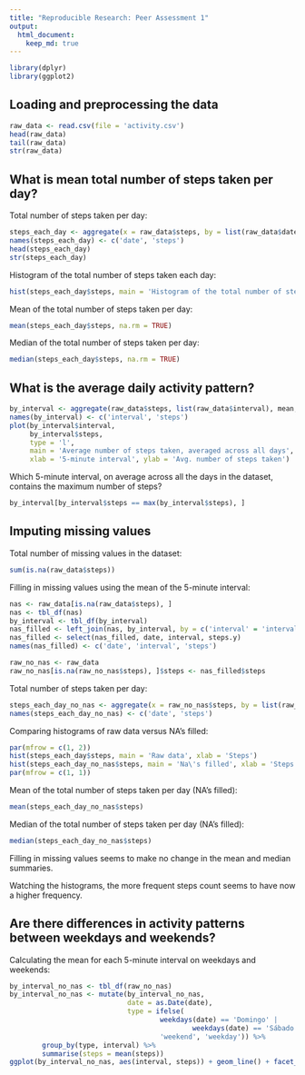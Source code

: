 ```yaml
---
title: "Reproducible Research: Peer Assessment 1"
output: 
  html_document:
    keep_md: true
---
```



```r
library(dplyr)
library(ggplot2)
```


## Loading and preprocessing the data
```r
raw_data <- read.csv(file = 'activity.csv')
head(raw_data)
tail(raw_data)
str(raw_data)
```


## What is mean total number of steps taken per day?
Total number of steps taken per day:
```r
steps_each_day <- aggregate(x = raw_data$steps, by = list(raw_data$date), FUN = sum)
names(steps_each_day) <- c('date', 'steps')
head(steps_each_day)
str(steps_each_day)
```

Histogram of the total number of steps taken each day:
```r
hist(steps_each_day$steps, main = 'Histogram of the total number of steps taken by day', xlab = 'Steps')
```

Mean of the total number of steps taken per day:
```r
mean(steps_each_day$steps, na.rm = TRUE)
```

Median of the total number of steps taken per day:
```r
median(steps_each_day$steps, na.rm = TRUE)
```


## What is the average daily activity pattern?
```r
by_interval <- aggregate(raw_data$steps, list(raw_data$interval), mean, na.rm = TRUE)
names(by_interval) <- c('interval', 'steps')
plot(by_interval$interval, 
     by_interval$steps, 
     type = 'l', 
     main = 'Average number of steps taken, averaged across all days', 
     xlab = '5-minute interval', ylab = 'Avg. number of steps taken')
```

Which 5-minute interval, on average across all the days in the dataset, contains the maximum number of steps?
```r
by_interval[by_interval$steps == max(by_interval$steps), ]
```


## Imputing missing values
Total number of missing values in the dataset:
```r
sum(is.na(raw_data$steps))
```

Filling in missing values using the mean of the 5-minute interval:
```r
nas <- raw_data[is.na(raw_data$steps), ]
nas <- tbl_df(nas)
by_interval <- tbl_df(by_interval)
nas_filled <- left_join(nas, by_interval, by = c('interval' = 'interval'))
nas_filled <- select(nas_filled, date, interval, steps.y)
names(nas_filled) <- c('date', 'interval', 'steps')

raw_no_nas <- raw_data
raw_no_nas[is.na(raw_no_nas$steps), ]$steps <- nas_filled$steps
```

Total number of steps taken per day:
```r
steps_each_day_no_nas <- aggregate(x = raw_no_nas$steps, by = list(raw_no_nas$date), FUN = sum)
names(steps_each_day_no_nas) <- c('date', 'steps')
```

Comparing histograms of raw data versus NA's filled:
```r
par(mfrow = c(1, 2))
hist(steps_each_day$steps, main = 'Raw data', xlab = 'Steps')
hist(steps_each_day_no_nas$steps, main = 'Na\'s filled', xlab = 'Steps')
par(mfrow = c(1, 1))
```

Mean of the total number of steps taken per day (NA's filled):
```r
mean(steps_each_day_no_nas$steps)
```

Median of the total number of steps taken per day (NA's filled):
```r
median(steps_each_day_no_nas$steps)
```

Filling in missing values seems to make no change in the mean and 
median summaries.

Watching the histograms, the more frequent steps count seems to have now 
a higher frequency.

## Are there differences in activity patterns between weekdays and weekends?

Calculating the mean for each 5-minute interval on weekdays and weekends:
```r
by_interval_no_nas <- tbl_df(raw_no_nas)
by_interval_no_nas <- mutate(by_interval_no_nas, 
                             date = as.Date(date),
                             type = ifelse(
                                     weekdays(date) == 'Domingo' | 
                                             weekdays(date) == 'Sábado', 
                                     'weekend', 'weekday')) %>% 
        group_by(type, interval) %>% 
        summarise(steps = mean(steps))
ggplot(by_interval_no_nas, aes(interval, steps)) + geom_line() + facet_wrap(~type, nrow = 2)
```
